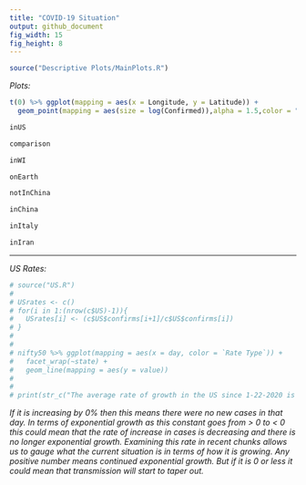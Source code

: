 ---
title: "COVID-19 Situation"
output: github_document
fig_width: 15
fig_height: 8
---

```{r include=FALSE}
source("Descriptive Plots/MainPlots.R")
```

*Plots:*
```{r echo=FALSE,fig.height= 8,fig.width=16}

t(0) %>% ggplot(mapping = aes(x = Longitude, y = Latitude)) +
  geom_point(mapping = aes(size = log(Confirmed)),alpha = 1.5,color = "red") + labs(title = "Spatial Map of Number of Cases Depicted as Point Size")

inUS

comparison

inWI

onEarth

notInChina

inChina

inItaly

inIran

```
____
*US Rates:*
```{r echo=FALSE}
# source("US.R")
# 
# USrates <- c()
# for(i in 1:(nrow(c$US)-1)){
#   USrates[i] <- (c$US$confirms[i+1]/c$US$confirms[i])
# }
# 
# 
# nifty50 %>% ggplot(mapping = aes(x = day, color = `Rate Type`)) +
#   facet_wrap(~state) +
#   geom_line(mapping = aes(y = value))
# 
# 
# print(str_c("The average rate of growth in the US since 1-22-2020 is a ",(mean(USrates) - 1)," percent increase in confirmed cases daily"))
```

  *If it is increasing by 0% then this means there were no new cases in that day. In terms of exponential growth as this constant goes from  > 0  to  < 0 this could mean that the rate of increase in cases is decreasing and there is no longer exponential growth. Examining this rate in recent chunks allows us to gauge what the current situation is in terms of how it is growing. Any positive number means continued exponential growth. But if it is 0 or less it could mean that transmission will start to taper out.*

